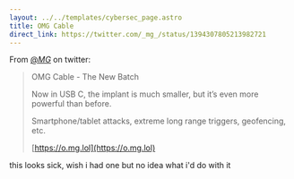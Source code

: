 ---
layout: ../../templates/cybersec_page.astro
title: OMG Cable
direct_link: https://twitter.com/_mg_/status/1394307805213982721
---

From [@_MG_](https://twitter.com/_mg_) on twitter:

> OMG Cable - The New Batch
> 
> Now in USB C, the implant is much smaller, but it’s even more powerful than before.
> 
> Smartphone/tablet attacks, extreme long range triggers, geofencing, etc.
> 
> [https://o.mg.lol](https://o.mg.lol)

this looks sick, wish i had one but no idea what i'd do with it

